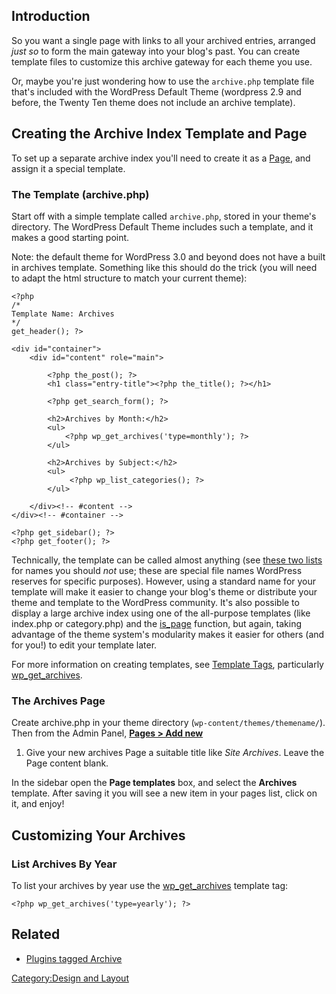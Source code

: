 == Introduction ==

So you want a single page with links to all your archived entries, arranged <em>just so</em> to form the main gateway into your blog's past.  You can create template files to customize this archive gateway for each theme you use.

Or, maybe you're just wondering how to use the <tt>archive.php</tt> template file that's included with the WordPress Default Theme (wordpress 2.9 and before, the Twenty Ten theme does not include an archive template).

== Creating the Archive Index Template and Page ==

To set up a separate archive index you'll need to create it as a [[Pages | Page]], and assign it a special template.

=== The Template (archive.php) ===

Start off with a simple template called <tt>archive.php</tt>, stored in your theme's directory. The WordPress Default Theme includes such a template, and it makes a good starting point.

Note: the default theme for WordPress 3.0 and beyond does not have a built in archives template. Something like this should do the trick (you will need to adapt the html structure to match your current theme):
<pre><?php
/*
Template Name: Archives
*/
get_header(); ?>

<div id="container">
	<div id="content" role="main">

		<?php the_post(); ?>
		<h1 class="entry-title"><?php the_title(); ?></h1>
		
		<?php get_search_form(); ?>
		
		<h2>Archives by Month:</h2>
		<ul>
			<?php wp_get_archives('type=monthly'); ?>
		</ul>
		
		<h2>Archives by Subject:</h2>
		<ul>
			 <?php wp_list_categories(); ?>
		</ul>

	</div><!-- #content -->
</div><!-- #container -->

<?php get_sidebar(); ?>
<?php get_footer(); ?>
</pre>

Technically, the template can be called almost anything (see [[Theme_Development#Template_Files|these two lists]] for names you should ''not'' use; these are special file names WordPress reserves for specific purposes). However, using a standard name for your template will make it easier to change your blog's theme or distribute your theme and template to the WordPress community. It's also possible to display a large archive index using one of the all-purpose templates (like index.php or category.php) and the [[Conditional_Tags|is_page]] function, but again, taking advantage of the theme system's modularity makes it easier for others (and for you!) to edit your template later.

For more information on creating templates, see [[Template_Tags|Template Tags]], particularly [[Template_Tags/wp_get_archives | wp_get_archives]].

=== The Archives Page ===
Create archive.php in your theme directory 
(<tt>wp-content/themes/themename/</tt>). Then from the Admin Panel, [[Pages#Creating_Pages|'''Pages > Add new''']]

# Give your new archives Page a suitable title like ''Site Archives''. Leave the Page content blank.

In the sidebar open the '''Page templates''' box, and select the '''Archives''' template. After saving it you will see a new item in your pages list, click on it, and enjoy!

== Customizing Your Archives ==

=== List Archives By Year ===

To list your archives by year use the [[Template_Tags/wp_get_archives|wp_get_archives]]  template tag:

<pre>
<?php wp_get_archives('type=yearly'); ?>
</pre>

== Related ==
*[http://wordpress.org/extend/plugins/tags/archives Plugins tagged Archive]

[[Category:Design and Layout]]